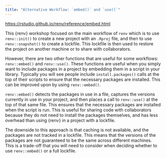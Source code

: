 ```yaml
---
title: "Alternative Workflow: `embed()` and `use()`"
---
```


<https://rstudio.github.io/renv/reference/embed.html>

This {renv} workshop focused on the main workflow of `renv` which is to use `renv::init()` to create a new project with an `.Rproj` file, and then to use `renv::snapshot()` to create a lockfile. This lockfile is then used to restore the project on another machine or to share with collaborators.

However, there are two other functions that are useful for some workflows: `renv::embed()` and `renv::use()`. These functions are useful when you simply want to include packages in a project by embedding them in a script in your library. Typically you will see people include `install.packages()` calls at the top of their scripts to ensure that the necessary packages are installed. This can be improved upon by using `renv::embed()`.

`renv::embed()` detects the packages in use in a file, captures the versions currently in use in your project, and then places a call to `renv::use()` at the top of that same file. This ensures that the necessary packages are installed when the script is run. This is useful for sharing code with collaborators because they do not need to install the packages themselves, and has less overhead than using {renv} in a project with a lockfile.

The downside to this approach is that caching is not available, and the packages are not tracked in a lockfile. This means that the versions of the packages are not guaranteed to be the same across different machines. This is a trade-off that you will need to consider when deciding whether to use `renv::embed()` or a full lockfile.

